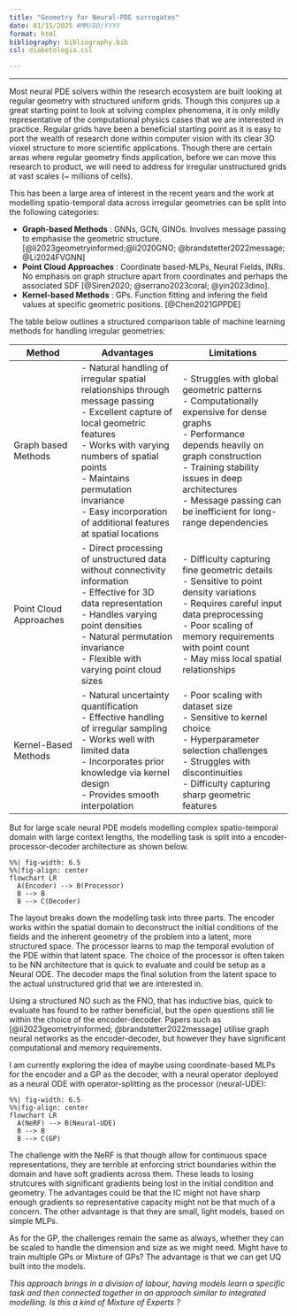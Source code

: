 ```yaml
---
title: "Geometry for Neural-PDE surrogates"
date: 01/15/2025 #MM/DD/YYYY
format: html
bibliography: bibliography.bib
csl: diabetologia.csl

---
```

***
Most neural PDE solvers within the research ecosystem are built looking at regular geometry with structured uniform grids. Though this conjures up a great starting  point to look at solving complex phenomena, it is only mildly representative of the computational physics cases that we are interested in practice. Regular grids have been a beneficial starting point as it is easy to port the wealth of research done within computer vision with its clear 3D vioxel structure to more scientific applications. Though there are certain areas where regular geometry finds application, before we can move this research to product, we will need to address for irregular unstructured grids at vast scales (~ millions of cells).  

This has been a large area of interest in the recent years and the work at modelling spatio-temporal data across irregular geometries can be split into the following categories:

* **Graph-based Methods** : GNNs, GCN, GINOs. Involves message passing to emphasise the geometric structure. [@li2023geometryinformed;@li2020GNO; @brandstetter2022message; @Li2024FVGNN]
* **Point Cloud Approaches** : Coordinate based-MLPs, Neural Fields, INRs.  No emphasis on graph structure apart from coordinates and perhaps the associated SDF [@Siren2020; @serrano2023coral; @yin2023dino].  
* **Kernel-based Methods** : GPs. Function fitting and infering the field values at specific geometric positions. [@Chen2021GPPDE]

The table below outlines a structured comparison table of machine learning methods for handling irregular geometries:

| Method | Advantages | Limitations |
|--------|------------|-------------|
| Graph based Methods| - Natural handling of irregular spatial relationships through message passing<br>- Excellent capture of local geometric features<br>- Works with varying numbers of spatial points<br>- Maintains permutation invariance<br>- Easy incorporation of additional features at spatial locations | - Struggles with global geometric patterns<br>- Computationally expensive for dense graphs<br>- Performance depends heavily on graph construction<br>- Training stability issues in deep architectures<br>- Message passing can be inefficient for long-range dependencies |
| Point Cloud Approaches | - Direct processing of unstructured data without connectivity information<br>- Effective for 3D data representation<br>- Handles varying point densities<br>- Natural permutation invariance<br>- Flexible with varying point cloud sizes | - Difficulty capturing fine geometric details<br>- Sensitive to point density variations<br>- Requires careful input data preprocessing<br>- Poor scaling of memory requirements with point count<br>- May miss local spatial relationships |
| Kernel-Based Methods | - Natural uncertainty quantification<br>- Effective handling of irregular sampling<br>- Works well with limited data<br>- Incorporates prior knowledge via kernel design<br>- Provides smooth interpolation | - Poor scaling with dataset size<br>- Sensitive to kernel choice<br>- Hyperparameter selection challenges<br>- Struggles with discontinuities<br>- Difficulty capturing sharp geometric features |


But for large scale neural PDE models modelling complex spatio-temporal domain with large context lengths, the modelling task is split into a encoder-processor-decoder architecture as shown below. 

```mermaid
%%| fig-width: 6.5
%%|fig-align: center
flowchart LR
  A(Encoder) --> B(Processor)
  B --> B
  B --> C(Decoder)
```

The layout breaks down the modelling task into three parts. The encoder works within the spatial domain to deconstruct the initial conditions of the fields and the inherent geometry of the problem into a latent, more structured space. The processor learns to map the temporal evolution of the PDE within that latent space. The choice of the processor is often taken to be NN architecture that is quick to evaluate and could be setup as a Neural ODE. The decoder maps the final solution from the latent space to the actual unstructured grid that we are interested in.

Using a structured NO such as the FNO, that has inductive bias, quick to evaluate has found to be rather beneficial, but the open questions still lie within the choice of the encoder-decoder. Papers such as [@li2023geometryinformed; @brandstetter2022message] utilise graph neural networks as the encoder-decoder, but however they have significant computational and memory requirements. 

I am currently exploring the idea of maybe using coordinate-based MLPs for the encoder and a GP as the decoder, with a neural operator deployed as a neural ODE with operator-splitting as the processor (neural-UDE):

```mermaid
%%| fig-width: 6.5
%%|fig-align: center
flowchart LR
  A(NeRF) --> B(Neural-UDE)
  B --> B
  B --> C(GP)
```

The challenge with the NeRF is that though allow for continuous space representations, they are terrible at enforcing strict boundaries within the domain and have soft gradients across them. These leads to losing strutcures with significant gradients being lost in the initial condition and geometry. The advantages could be that the IC might not have sharp enough gradients so representative capacity might not be that much of a concern. The other advantage is that they are small, light models, based on simple MLPs. 

As for the GP, the challenges remain the same as always, whether they can be scaled to handle the dimension and size as we might need. Might have to train multiple GPs or Mixture of GPs? The advantage is that we can get UQ built into the models. 

*This approach brings in a division of labour, having models learn a specific task and then connected together in an approach similar to integrated modelling. Is this a kind of Mixture of Experts ? *